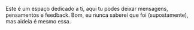 
<Title>GuestBook</Title>

<LineBreak />

Este é um espaço dedicado a ti, aqui tu podes deixar mensagens, pensamentos e feedback. Bom, eu nunca saberei que foi (supostamente), mas aideia é mesmo essa.

<LineBreak />